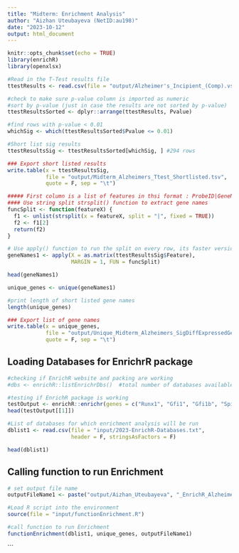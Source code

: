 ```yaml
---
title: "Midterm: Enrichment Analysis"
author: "Aizhan Uteubayeva (NetID:au198)"
date: "2023-10-12"
output: html_document
---
```


```r
knitr::opts_chunk$set(echo = TRUE)
library(enrichR)
library(openxlsx)
```

```r
#Read in the T-Test results file
ttestResults <- read.csv(file = "output/Alzheimer's_Incipient_(Comp).vs._Control_(Base).TTest.csv")

#check to make sure p-value column is imported as numeric 
#sort by p-value (just in case the results are not sorted by p-value)
ttestResultsSorted <- dplyr::arrange(ttestResults, Pvalue)

#find rows with p-value < 0.01
whichSig <- which(ttestResultsSorted$Pvalue <= 0.01) 

#Short list sig results
ttestResultsSig <- ttestResultsSorted[whichSig, ] #294 rows 

### Export short listed results
write.table(x = ttestResultsSig, 
            file = "output/Midterm_Alzheimers_Ttest_Shortlisted.tsv", 
            quote = F, sep = "\t")

##### First column is a list of features in thsi format : ProbeID|GeneName. 
#### Use string split strsplit() function to extract gene names
funcSplit <- function(featureX) {
  f1 <- unlist(strsplit(x = featureX, split = "|", fixed = TRUE))
  f2 <- f1[2]
  return(f2)
}

# Use apply() function to run the split on every row, its faster version of a loop
geneNames1 <- apply(X = as.matrix(ttestResultsSig$Feature), 
                    MARGIN = 1, FUN = funcSplit)

head(geneNames1)

unique_genes <- unique(geneNames1)

#print length of short listed gene names
length(unique_genes)

### Export list of gene names
write.table(x = unique_genes, 
            file = "output/Unique_Midterm_Alzheimers_SigDiffExpressedGenes.tsv", 
            quote = F, sep = "\t")
```
## Loading Databases for EnrichrR package

```r
#checking if EnrichR website and packing are working
#dbs <- enrichR::listEnrichrDbs()  #total number of databases available = 200+ 

#testing if EnrichR package is working
testOutput <- enrichR::enrichr(genes = c("Runx1", "Gfi1", "Gfi1b", "Spi1", "Gata1", "Kdr"), databases = "KEGG_2021_Human")
head(testOutput[[1]])

#List of databases for which enrichment analysis will be run
dblist1 <- read.csv(file = "input/2023-EnrichR-Databases.txt", 
                    header = F, stringsAsFactors = F)

head(dblist1)
```
## Calling function to run Enrichment

```r
# set output file name
outputFileName1 <- paste("output/Aizhan_Uteubayeva", "_EnrichR_Alzheimers.xlsx", sep="")

#Load R script into the environment
source(file = "input/functionEnrichment.R") 

#call function to run Enrichment
functionEnrichment(dblist1, unique_genes, outputFileName1)
```
```